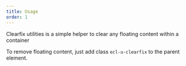 ```yaml
---
title: Usage
order: 1
---
```



<Paragraph size="lead">
  Clearfix utilities is a simple helper to clear any floating content within a
  container
</Paragraph>

To remove floating content, just add class `ecl-u-clearfix` to the parent element.
